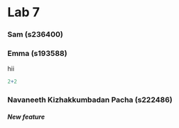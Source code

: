 # Lab 7

### Sam (s236400)

### Emma (s193588)

hii

```r
2+2
```

### Navaneeth Kizhakkumbadan Pacha (s222486)

##### New feature
